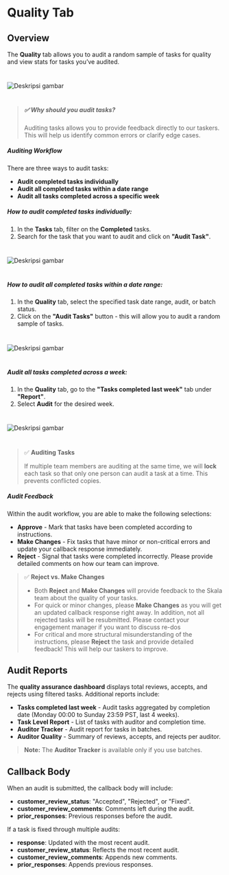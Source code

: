# Quality Tab

## Overview

The **Quality** tab allows you to audit a random sample of tasks for quality and view stats for tasks you’ve audited.

#

![Deskripsi gambar](/img/quality-1.webp)

#

> ##### ✅ **Why should you audit tasks?**
>
> Auditing tasks allows you to provide feedback directly to our taskers. This will help us identify common errors or clarify edge cases.

##### Auditing Workflow

There are three ways to audit tasks:

- **Audit completed tasks individually**
- **Audit all completed tasks within a date range**
- **Audit all tasks completed across a specific week**

##### How to audit completed tasks individually:

1. In the **Tasks** tab, filter on the **Completed** tasks.
2. Search for the task that you want to audit and click on **"Audit Task"**.

#

![Deskripsi gambar](/img/audit-task-11.webp)

#

##### How to audit all completed tasks within a date range:

1. In the **Quality** tab, select the specified task date range, audit, or batch status.
2. Click on the **"Audit Tasks"** button - this will allow you to audit a random sample of tasks.

#

![Deskripsi gambar](/img/audit-audit.webp)

#

##### Audit all tasks completed across a week:

1. In the **Quality** tab, go to the **"Tasks completed last week"** tab under **"Report"**.
2. Select **Audit** for the desired week.

#

![Deskripsi gambar](/img/quality-single.webp)

#

> ✅ **Auditing Tasks**
>
> If multiple team members are auditing at the same time, we will **lock** each task so that only one person can audit a task at a time. This prevents conflicted copies.

##### Audit Feedback

Within the audit workflow, you are able to make the following selections:

- **Approve** - Mark that tasks have been completed according to instructions.
- **Make Changes** - Fix tasks that have minor or non-critical errors and update your callback response immediately.
- **Reject** - Signal that tasks were completed incorrectly. Please provide detailed comments on how our team can improve.

> ✅ **Reject vs. Make Changes**
>
> - Both **Reject** and **Make Changes** will provide feedback to the Skala team about the quality of your tasks.
> - For quick or minor changes, please **Make Changes** as you will get an updated callback response right away. In addition, not all rejected tasks will be resubmitted. Please contact your engagement manager if you want to discuss re-dos
> - For critical and more structural misunderstanding of the instructions, please **Reject** the task and provide detailed feedback! This will help our taskers to improve.

## Audit Reports

The **quality assurance dashboard** displays total reviews, accepts, and rejects using filtered tasks. Additional reports include:

- **Tasks completed last week** - Audit tasks aggregated by completion date (Monday 00:00 to Sunday 23:59 PST, last 4 weeks).
- **Task Level Report** - List of tasks with auditor and completion time.
- **Auditor Tracker** - Audit report for tasks in batches.
- **Auditor Quality** - Summary of reviews, accepts, and rejects per auditor.

> **Note:** The **Auditor Tracker** is available only if you use batches.

## Callback Body

When an audit is submitted, the callback body will include:

- **customer_review_status**: "Accepted", "Rejected", or "Fixed".
- **customer_review_comments**: Comments left during the audit.
- **prior_responses**: Previous responses before the audit.

If a task is fixed through multiple audits:

- **response**: Updated with the most recent audit.
- **customer_review_status**: Reflects the most recent audit.
- **customer_review_comments**: Appends new comments.
- **prior_responses**: Appends previous responses.
